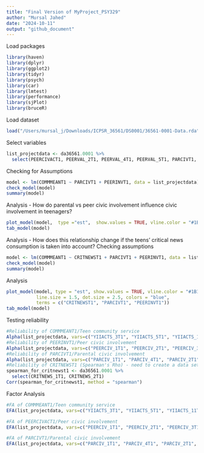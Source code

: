 ```yaml
---
title: "Final Version of MyProject_PSY329"
author: "Mursal Jahed"
date: "2024-10-11"
output: "github_document"
---
```

Load packages
```r
library(haven)
library(dplyr)
library(ggplot2)
library(tidyr) 
library(psych)
library(car)
library(lmtest)
library(performance)
library(sjPlot)
library(bruceR)
```

Load dataset
```r
load("/Users/mursal_j/Downloads/ICPSR_36561/DS0001/36561-0001-Data.rda")
```

Select variables
```r
list_projectdata <- da36561.0001 %>% 
  select(PEERCIVACT1, PEERVAL_2T1, PEERVAL_4T1, PEERVAL_5T1, PARCIVT1, PARCIV_1T1, PARCIV_4T1, PARCIV_2T1, PARCIV_3T1, COMMMEANT1, YIIACTS_3T1, YIIACTS_5T1, YIIACTS_11T1, YIIACTS_13T1, YIIACTS_15T1, PEERINVT1, PEERCIV_1T1, PEERCIV_2T1, PEERCIV_3T1, GENDERT1, GRADET1, CRITNEWST1, CRITNEWS_1T1, CRITNEWS_2T1)
```

Checking for Assumptions
```r
model <- lm(COMMMEANT1 ~ PARCIVT1 + PEERINVT1, data = list_projectdata)
check_model(model)
summary(model)
```
Analysis - How do parental vs peer civic involvement influence civic involvement in teenagers?
```r
plot_model(model,  type ="est",  show.values = TRUE, vline.color = "#1B191999", line.size = 1.5, dot.size = 2.5, colors = "blue")
tab_model(model)
```

Analysis - How does this relationship change if the teens' critical news consumption is taken into account?
Checking assumptions
```r
model <- lm(COMMMEANT1 ~ CRITNEWST1 + PARCIVT1 + PEERINVT1, data = list_projectdata)
check_model(model)
summary(model)
```
Analysis
```r
plot_model(model, type = "est", show.values = TRUE, vline.color = "#1B191999", 
           line.size = 1.5, dot.size = 2.5, colors = "blue", 
           terms = c("CRITNEWST1", "PARCIVT1", "PEERINVT1"))
tab_model(model)
```

Testing reliability
```r
#Reliability of COMMMEANT1/Teen community service
Alpha(list_projectdata, vars=c("YIIACTS_3T1", "YIIACTS_5T1", "YIIACTS_11T1", "YIIACTS_13T1", "YIIACTS_15T1"))
#Reliability of PEERINVT1/Peer civic involvement
Alpha(list_projectdata, vars=c("PEERCIV_1T1", "PEERCIV_2T1", "PEERCIV_3T1"))
#Reliability of PARCIVT1/Parental civic involvement
Alpha(list_projectdata, vars=c("PARCIV_1T1", "PARCIV_4T1", "PARCIV_2T1", "PARCIV_3T1"))
#Reliability of CRITNEWST1 (Spearman's Rho) - need to create a data set and only select those two
spearman_for_critnewst1 <- da36561.0001 %>% 
  select(CRITNEWS_1T1, CRITNEWS_2T1)
Corr(spearman_for_critnewst1, method = "spearman")
```
Factor Analysis
```r
#FA of COMMMEANT1/Teen community service
EFA(list_projectdata, vars=c("YIIACTS_3T1", "YIIACTS_5T1", "YIIACTS_11T1", "YIIACTS_13T1", "YIIACTS_15T1"), method = "pa", plot.scree = TRUE, nfactors = c("parallel"))
```

```r
#FA of PEERCIVACT1/Peer civic involvement
EFA(list_projectdata, vars=c("PEERCIV_1T1", "PEERCIV_2T1", "PEERCIV_3T1"), method = "pa", plot.scree = TRUE, nfactors = c("parallel"))

```

```r
#FA of PARCIVT1/Parental civic involvement
EFA(list_projectdata, vars=c("PARCIV_1T1", "PARCIV_4T1", "PARCIV_2T1", "PARCIV_3T1"), method = "pa", plot.scree = TRUE, nfactors = c("parallel"))
```

